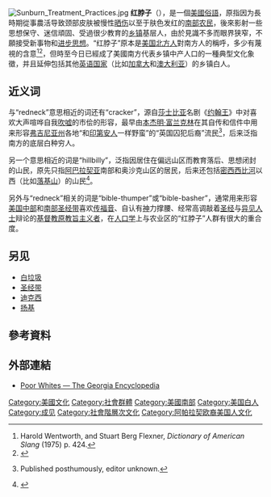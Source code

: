 [[File:Sunburn_Treatment_Practices.jpg|thumb]]
'''红脖子'''（{{lang-en|Redneck}}），是一個[[美國|美國]][[俗語|俗語]]，原指因为長時期從事農活导致颈部皮肤被慢性[[晒伤|晒伤]]以至于肤色发红的[[美国南部|南部]][[农民|农民]]，後來影射一些思想保守、迷信頑固、受過很少教育的[[乡镇|乡镇]]基层人，由於見識不多而眼界狭窄，不願接受新事物和[[进步主义|进步思想]]。“红脖子”原本是[[美国北部|美国北方人]]對南方人的稱呼，多少有蔑視的含意<ref name="Harold Wentworth 1975 p. 424">Harold Wentworth, and Stuart Berg Flexner, ''Dictionary of American Slang'' (1975) p. 424.</ref><ref>{{cite web|url=http://www.merriam-webster.com/dictionary/redneck|publisher=Merriam Webster|title=Redneck - Definition and More|access-date=January 25, 2014|archive-date=2019-05-08|archive-url=https://web.archive.org/web/20190508095841/https://www.merriam-webster.com/dictionary/redneck|dead-url=no}}</ref>，但時至今日已經成了美國南方代表乡镇中产人口的一種典型文化象徵，并且延伸包括其他[[英语国家|英语国家]]（比如[[加拿大|加拿大]]和[[澳大利亚|澳大利亚]]）的乡镇白人。

==近义词==
与“redneck”意思相近的词还有“cracker”，源自[[莎士比亚|莎士比亚]]名剧《[[约翰王_(戏剧)|约翰王]]》中对喜欢大声喧哗自我[[吹嘘|吹嘘]]的市侩的形容，最早由[[本杰明·富兰克林|本杰明·富兰克林]]在其自传和信件中用来形容[[弗吉尼亚州|弗吉尼亚州]]各地“和[[印第安人|印第安人]]一样野蛮”的“英国囚犯后裔”流民<ref>{{Cite book |url=https://books.google.com/books?id=qp9WAAAAcAAJ |via=Google Books |title=Memoirs of the Late Dr. Benjamin Franklin: With a review of his pamphlet, entitled "Information to those who would wish to remove to America" |last=Franklin |first=Benjamin |date=1790 |location=London |publisher=A. Grant |access-date=2021-08-09 |archive-date=2020-05-09 |archive-url=https://web.archive.org/web/20200509021823/https://books.google.com/books?id=qp9WAAAAcAAJ |dead-url=no }}  Published posthumously, editor unknown.</ref>，后来泛指南方的底层白种穷人。

另一个意思相近的词是“hillbilly”，泛指因居住在偏远山区而教育落后、思想闭封的山民，原先只指[[阿巴拉契亚|阿巴拉契亚]]南部和奥沙克山区的居民，后来还包括[[密西西比河|密西西比河]]以西（比如[[落基山|落基山]]）的山民<ref name="Lambert 2011 p. 116">{{cite book | last=Lambert | first=H. | title=A Hillbillyâ€™S Life: Personal Thoughts on My Life | publisher=Xlibris US | year=2011 | isbn=978-1-4771-8048-8 | url=https://books.google.com/books?id=JeWMAAAAQBAJ&pg=PT116 | access-date=April 16, 2020 | page=116 | archive-date=2021-08-09 | archive-url=https://web.archive.org/web/20210809070518/https://books.google.com/books?id=JeWMAAAAQBAJ&pg=PT116 | dead-url=no }}</ref>。

另外与“redneck”相关的词是“bible-thumper”或“bible-basher”，通常用来形容[[美国中部|美国中部]]和[[美国南部|南部]][[圣经带|圣经带]]喜欢[[传福音|传福音]]、自认有[[神_(一神教)|神]]力撑腰、经常高调敲着[[圣经|圣经]]与[[异见人士|异见人士]]辩论的[[基督教原教旨主义|基督教原教旨主义者]]，在[[人口学|人口学]]上与农业区的“红脖子”人群有很大的重合度。

== 另见 ==
* [[白垃圾|白垃圾]]
* [[圣经带|圣经带]]
* [[迪克西|迪克西]]
* [[扬基|扬基]]

== 參考資料 ==
{{Reflist}}

== 外部連結 ==
{{wiktionary|redneck}}
*[http://www.georgiaencyclopedia.org/nge/Article.jsp?id=h-2718 Poor Whites — The Georgia Encyclopedia]{{Wayback|url=http://www.georgiaencyclopedia.org/nge/Article.jsp?id=h-2718 |date=20120829030116 }}

[[Category:美國文化|Category:美國文化]]
[[Category:社會群體|Category:社會群體]]
[[Category:美國南部|Category:美國南部]]
[[Category:美国白人|Category:美国白人]]
[[Category:成见|Category:成见]]
[[Category:社會階層次文化|Category:社會階層次文化]]
[[Category:阿帕拉契欧裔美国人文化|Category:阿帕拉契欧裔美国人文化]]